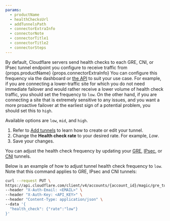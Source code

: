 ```yaml
---
params:
  - productName
  - healthChecksUrl
  - addTunnelsPath
  - connectorExtraInfo
  - connectorNote
  - connectorTitle1
  - connectorTitle2
  - connectorSteps
---
```



By default, Cloudflare servers send <GlossaryTooltip term="tunnel health-check" link={props.healthChecksUrl}>health checks</GlossaryTooltip> to each <GlossaryTooltip term="GRE tunnel">GRE</GlossaryTooltip>, CNI, or <GlossaryTooltip term="IPsec tunnel">IPsec</GlossaryTooltip> tunnel endpoint you configure to receive traffic from {props.productName} {props.connectorExtraInfo} You can configure this frequency via the dashboard or [the API](/api/operations/magic-gre-tunnels-update-gre-tunnel) to suit your use case. For example, if you are connecting a lower-traffic site for which you do not need immediate failover and would rather receive a lower volume of health check traffic, you should set the frequency to `low`. On the other hand, if you are connecting a site that is extremely sensitive to any issues, and you want a more proactive failover at the earliest sign of a potential problem, you should set this to `high`.

Available options are `low`, `mid`, and `high`. <Markdown text={props.connectorNote} />

<Markdown text={props.connectorTitle1} />

<Tabs syncKey="dashPlusAPI"> <TabItem label="Dashboard">

1. Refer to <a href={props.addTunnelsPath}>Add tunnels</a> to learn how to create or edit your tunnel.
2. Change the **Health check rate** to your desired rate. For example, _Low_.
3. Save your changes.

</TabItem> <TabItem label="API">

You can adjust the health check frequency by updating your [GRE](/api/operations/magic-gre-tunnels-update-gre-tunnel), [IPsec](/api/operations/magic-ipsec-tunnels-update-ipsec-tunnel), or [CNI](/api/operations/magic-interconnects-update-interconnect) tunnels.

Below is an example of how to adjust tunnel health check frequency to `low`. Note that this command applies to GRE, IPsec and CNI tunnels:

```bash
curl --request PUT \
https://api.cloudflare.com/client/v4/accounts/{account_id}/magic/gre_tunnels/{tunnel_id} \
--header "X-Auth-Email: <EMAIL>" \
--header "X-Auth-Key: <API_KEY>" \
--header "Content-Type: application/json" \
--data '{
  "health_check": {"rate":"low"}
}'
```

</TabItem> </Tabs>

<Markdown text={props.connectorTitle2} />

<Markdown text={props.connectorSteps} />
